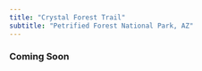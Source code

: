 ```yaml
---
title: "Crystal Forest Trail"
subtitle: "Petrified Forest National Park, AZ"
---
```


:::{.callout-info appearance="simple"}
### Coming Soon
:::
